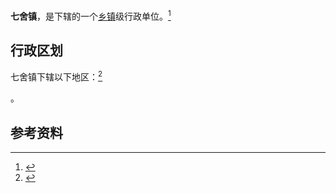 {{中国乡级行政区|52/23/01/116/000}}

'''七舍镇'''，是{{PRC admin/fullname|52/23/01/116/000|3}}下辖的一个[[乡镇|乡镇]]级行政单位。<ref>{{PRC admin/ref sgc|{{PRC admin/parent|52/23/01/116/000}}}}</ref>

== 行政区划 ==

七舍镇下辖以下地区：<ref>{{PRC admin/ref sgc|52/23/01/116/000}}</ref>

{{PRC admin/children|52/23/01/116/000}}。

== 参考资料 ==

{{reflist}}

{{行政区划小作品}}
{{PRC admin/navcat|52/23/01/116/000}}
